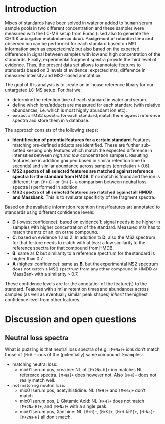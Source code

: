 # Introduction

Mixes of standards have been solved in water or added to human serum sample
pools in two different concentration and these samples were measured with the
LC-MS setup from Eurac (used also to generate the CHRIS untargeted metabolomics
data). Assignment of retention time and observed ion can be performed for each
standard based on MS1 information such as expected m/z but also based on the
expected difference in signal between samples with low and high concentration of
the standards. Finally, experimental fragment spectra provide the third level of
evidence. Thus, the present data set allows to annotate features to standards
based on 3 levels of evidence: expected m/z, difference in measured intensity
and MS2-based annotation.

The goal of this analysis is to create an in-house reference library for
our untargeted LC-MS setup. For that we:

- determine the retention time of each standard in water and serum.
- define which ions/adducts are measured for each standard (with relative
  abundances, i.e. which is most highly abundant ion etc).
- extract all MS2 spectra for each standard, match them against reference
  spectra and store them in a database.

The approach consists of the following steps:

- **Identification of potential features for a certain standard**. Features
  matching pre-defined adducts are identified. These are further sub-setted
  keeping only features which match the expected difference in intensities
  between *high* and *low* concentration samples. Resulting features are in
  addition grouped based in similar retention time (5 seconds) and similar
  abundance across samples (correlation > 0.6).
- **MS2 spectra of all selected features are matched against reference spectra
  for the standard from HMDB**. If no match is found and the ion is different
  than `[M+H]+` or `[M-H]-` a comparison between neutral loss spectra is
  performed in addition.
- **MS2 spectra of all selected features are matched against all HMDB and
  Massbank**. This is to evaluate specificity of the fragment spectra.

Based on the available information retention times/features are annotated to
standards using different confidence levels:

- **D** (lowest confidence): based on evidence 1: signal needs to be
  higher in samples with higher concentration of the standard. Measured m/z has
  to match the m/z of an ion of the compound.
- **C**: based on evidence 1 and 2. In addition to **D**, also the MS2
  spectrum for that feature needs to match with at least a low similarity to the
  reference spectra for that compound from HMDB.
- **B**: same as **C** but similarity to a reference spectrum for the standard
  is higher than 0.7.
- **A** (highest confidence): same as **B**, but the experimental MS2 spectrum
  does not match a MS2 spectrum from any other compound in HMDB or MassBank with
  a similarity > 0.7.

These confidence levels are for the annotation of the feature(s) to the
standard. Features with similar retention times and abundances across samples
(as well as eventually similar peak shapes) *inherit* the highest confidence
level from other features. 



# Discussion and open questions

## Neutral loss spectra

What is puzzling is that neutral loss spectra of e.g. `[M+Na]+` ions don't match
those of `[M+H]+` ions of the (potentially) same compound. Examples:

- matching neutral loss: 
  - mix01 serum pos, creatine: NL of `[M+2Na-H]+` ion matches NL reference
  spectra. `[M+Na]+` does however not. Also `[M+H]+` does not really match well.
  
- not matching neutral loss:
  - mix01 serum pos, acetylhistidine: NL `[M+H]+` and `[M+Na]+` don't match.
  - mix01 serum pos, L-Glutamic Acid: NL `[M+H]+` does not match `[M+2Na-H]+`,
    and `[M+Na]+` with a single peak.
  - mix01 serum pos, Xanthine: NL `[M+H]+`, `[M+K]+`, `[M+H-NH3]+`, `[M+Na]+`
    `[M+2Na-H]` all don't match.
